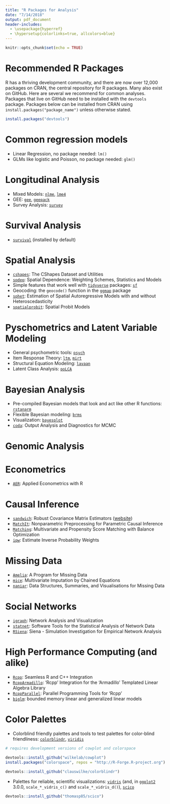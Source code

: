 ```yaml
---
title: "R Packages for Analysis"
date: "7/14/2018"
output: pdf_document
header-includes:
  - \usepackage{hyperref}
  - \hypersetup{colorlinks=true, allcolors=blue}
---
```


```r
knitr::opts_chunk$set(echo = TRUE)
```

# Recommended R Packages

R has a thriving development community, and there are now over 12,000 packages on CRAN, the central repository for R packages. Many also exist on GitHub. Here are several we recommend for common analyses. Packages that live on GitHub need to be installed with the `devtools` package. Packages below can be installed from CRAN using `install.packages("package_name")` unless otherwise stated.

```r
install.packages("devtools")
```

# Common regression models

- Linear Regression, no package needed: `lm()`
- GLMs like logistic and Poisson, no package needed: `glm()`


# Longitudinal Analysis

- Mixed Models: [`nlme`](https://cran.r-project.org/package=nlme), [`lme4`](https://cran.r-project.org/package=lme4)
- GEE: [`gee`](https://cran.r-project.org/package=gee), [`geepack`](https://cran.r-project.org/package=geepack)
- Survey Analysis: [`survey`](https://cran.r-project.org/package=survey)


# Survival Analysis

- [`survival`](https://cran.r-project.org/web/packages/survival/index.html) (installed by default)


# Spatial Analysis

- [`cshapes`](https://cran.r-project.org/package=cshapes): The CShapes Dataset and Utilities
- [`spdep`](https://cran.r-project.org/package=spdep): Spatial Dependence: Weighting Schemes, Statistics and Models
- Simple features that work well with [`tidyverse`](https://cran.r-project.org/package=tidyverse) packages: [`sf`](https://cran.r-project.org/package=sf)
- Geocoding: the `geocode()` function in the [`ggmap`](https://cran.r-project.org/package=ggmap) package
- [`sphet`](https://cran.r-project.org/package=sphet): Estimation of Spatial Autoregressive Models with and without Heteroscedasticity
- [`spatialprobit`](https://cran.r-project.org/package=spatialprobit): Spatial Probit Models


# Pyschometrics and Latent Variable Modeling

- General psychometric tools: [`psych`](https://cran.r-project.org/package=psych)
- Item Response Theory: [`ltm`](https://cran.r-project.org/package=ltm), [`mirt`](https://cran.r-project.org/web/packages/mirt/index.html)
- Structural Equation Modeling: [`lavaan`](https://cran.r-project.org/package=lavaan)
- Latent Class Analysis: [`poLCA`](https://cran.r-project.org/package=poLCA)


# Bayesian Analysis

- Pre-compiled Bayesian models that look and act like other R functions: [`rstanarm`](https://cran.r-project.org/package=rstanarm)
- Flexible Bayesian modeling: [`brms`](https://cran.r-project.org/package=brms)
- Visualization: [`bayesplot`](https://cran.r-project.org/package=bayesplot)
- [`coda`](https://cran.r-project.org/package=coda): Output Analysis and Diagnostics for MCMC


# Genomic Analysis


# Econometrics

- [`AER`](https://cran.r-project.org/package=AER): Applied Econometrics with R

# Causal Inference
- [`sandwich`](https://cran.r-project.org/package=sandwich): Robust Covariance Matrix Estimators ([website](https://cran.r-project.org/package=sandwich))
- [`MatchIt`](https://cran.r-project.org/package=MatchIt): Nonparametric Preprocessing for Parametric Causal Inference
- [`Matching`](https://cran.r-project.org/package=Matching): Multivariate and Propensity Score Matching with Balance Optimization
- [`ipw`](https://cran.r-project.org/web/packages/ipw/ipw.pdf): Estimate Inverse Probability Weights

# Missing Data
- [`Amelia`](https://cran.r-project.org/package=Amelia): A Program for Missing Data
- [`mice`](https://cran.r-project.org/web/packages/mice/): Multivariate Imputation by Chained Equations
- [`naniar`](https://cran.r-project.org/web/packages/naniar/): Data Structures, Summaries, and Visualisations for Missing Data

# Social Networks

- [`igraph`](https://cran.r-project.org/package=igraph): Network Analysis and Visualization
- [`statnet`](https://cran.r-project.org/package=statnet): Software Tools for the Statistical Analysis of Network Data
- [`RSiena`](https://cran.r-project.org/package=RSiena): Siena - Simulation Investigation for Empirical Network Analysis


# High Performance Computing (and alike)

- [`Rcpp`](https://cran.r-project.org/package=Rcpp): Seamless R and C++ Integration
- [`RcppArmadillo`](https://cran.r-project.org/package=RcppArmadillo): 'Rcpp' Integration for the 'Armadillo' Templated Linear Algebra Library
- [`RcppParallel`](https://cran.r-project.org/package=RcppParallel): Parallel Programming Tools for 'Rcpp'
- [`biglm`](https://cran.r-project.org/package=biglm): bounded memory linear and generalized linear models


# Color Palettes 
- Colorblind friendly palettes and tools to test palettes for color-blind friendliness: [`colorblindr`](https://cran.r-project.org/package=colorblindr), [`viridis`](https://cran.r-project.org/package=viridis)

```r
# requires development versions of cowplot and colorspace

devtools::install_github("wilkelab/cowplot")
install.packages("colorspace", repos = "http://R-Forge.R-project.org")

devtools::install_github("clauswilke/colorblindr")
```


- Palettes for reliable, scientific visualizations: [`vidris`](https://cran.r-project.org/package=vidris) (and, in [`ggplot2`](https://cran.r-project.org/package=ggplot2) 3.0.0, `scale_*_vidris_c()` and `scale_*_vidris_d()`), [`scico`](https://cran.r-project.org/package=scico)

```r
devtools::install_github("thomasp85/scico")
```
